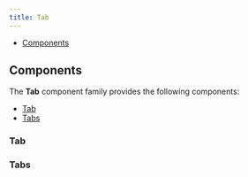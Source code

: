 ```yaml
---
title: Tab
---
```



<DocusaurusDoc>

- [Components](#components)

## Components

The **Tab** component family provides the following components:

- [Tab](#tab)
- [Tabs](#tabs)

### Tab

<ComponentDocs docs={jsdoc.jsdocTab} example={TabExample} />

### Tabs

<ComponentDocs docs={jsdoc.jsdocTabs} example={TabsExample} />

</DocusaurusDoc>
